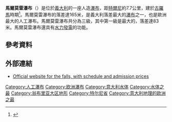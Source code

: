 {{expand|time=2014-11-06T14:51:03+00:00}}
'''馬爾莫雷瀑布'''（{{lang-it|Cascata delle Marmore}}）是位於[[義大利|義大利]]的一座人造[[瀑布|瀑布]]，距[[特爾尼|特爾尼]]約7.7公里，建於[[古羅馬|古羅馬]]時期<ref>{{cite web|url=http://www.marmorefalls.it/indexen_GB.php?module=loadCatContenuto&id=4&padre=4|title=About the Waterfull |publisher=marmorefalls |date= |accessdate=2014-11-06}}</ref>。馬爾莫雷瀑布的落差達165米，是義大利落差最大的[[瀑布|瀑布]]之一，也是歐洲最大的人工瀑布。馬爾莫雷瀑布共分為三級，其中第一級是最大的，落差達83米。馬爾莫雷瀑布還具有[[水力發電|水力發電]]的功能。

==參考資料==
{{Reflist}}

== 外部連結 ==
* [http://www.marmorefalls.it Official website for the falls, with schedule and admission prices] {{it icon}} {{en icon}}

[[Category:人工瀑布|Category:人工瀑布]]
[[Category:欧洲瀑布|Category:欧洲瀑布]]
[[Category:意大利水体|Category:意大利水体]]
[[Category:水体之最|Category:水体之最]]
[[Category:翁布里亚大区地形|Category:翁布里亚大区地形]]
[[Category:特尔尼省|Category:特尔尼省]]
[[Category:意大利地理的欧洲之最|Category:意大利地理的欧洲之最]]